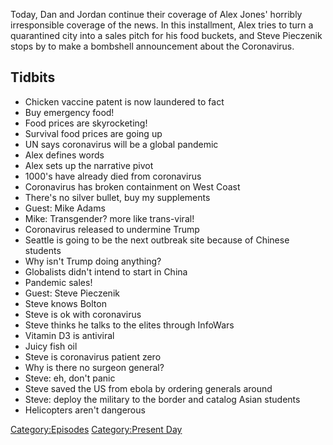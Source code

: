 {{DEFAULTSORT:
    #_EPISODE_0393:January 28, 2020
}}{{Episode
    | title           = January 28, 2020
    | caption         = Listen to this episode on [https://knowledgefight.libsyn.com/knowledge-fight-january-28-2020 Libsyn] [https://open.spotify.com/episode/6HlxjOme6dvo79uFsSkcM6 Spotify]
    | episodeNumber   = 393
    | length          = 01:19:49
    | airDate         = January 29, 2020
    | coverageDate    = January 28, 2020
    | episodeType     = [[:Category:Present Day|Present Day]]
    | appearance      = [[Mike Adams]], [[Steve Pieczenik]], [[John Bolton]]
    | previousEpisode = [[392: January 24, 2020]]
    | nextEpisode     = [[394: January 31, 2020]]
}}

{{Stub}}

Today, Dan and Jordan continue their coverage of Alex Jones' horribly irresponsible coverage of the news. In this installment, Alex tries to turn a quarantined city into a sales pitch for his food buckets, and Steve Pieczenik stops by to make a bombshell announcement about the Coronavirus.

==Tidbits==

*Chicken vaccine patent is now laundered to fact
*Buy emergency food!
*Food prices are skyrocketing!
*Survival food prices are going up
*UN says coronavirus will be a global pandemic
*Alex defines words
*Alex sets up the narrative pivot
*1000's have already died from coronavirus
*Coronavirus has broken containment on West Coast
*There's no silver bullet, buy my supplements
*Guest: Mike Adams
*Mike: Transgender? more like trans-viral!
*Coronavirus released to undermine Trump
*Seattle is going to be the next outbreak site because of Chinese students
*Why isn't Trump doing anything?
*Globalists didn't intend to start in China
*Pandemic sales!
*Guest: Steve Pieczenik
*Steve knows Bolton
*Steve is ok with coronavirus
*Steve thinks he talks to the elites through InfoWars
*Vitamin D3 is antiviral
*Juicy fish oil
*Steve is coronavirus patient zero
*Why is there no surgeon general?
*Steve: eh, don't panic
*Steve saved the US from ebola by ordering generals around
*Steve: deploy the military to the border and catalog Asian students
*Helicopters aren't dangerous

[[Category:Episodes]]
[[Category:Present Day]]
